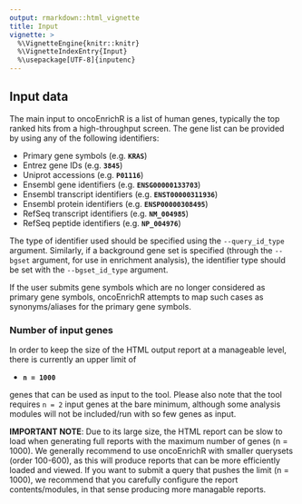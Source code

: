 ```yaml
---
output: rmarkdown::html_vignette
title: Input
vignette: >
  %\VignetteEngine{knitr::knitr}
  %\VignetteIndexEntry{Input}
  %\usepackage[UTF-8]{inputenc}
---
```


## Input data

The main input to oncoEnrichR is a list of human genes, typically the top ranked hits from a high-throughput screen. The gene list can be provided by using any of the following identifiers:

 - Primary gene symbols (e.g. **`KRAS`**)
 - Entrez gene IDs (e.g. **`3845`**)
 - Uniprot accessions (e.g. **`P01116`**)
 - Ensembl gene identifiers (e.g. **`ENSG00000133703`**)
 - Ensembl transcript identifiers (e.g. **`ENST00000311936`**)
 - Ensembl protein identifiers (e.g. **`ENSP00000308495`**)
 - RefSeq transcript identifiers (e.g. **`NM_004985`**)
 - RefSeq peptide identifiers (e.g. **`NP_004976`**)
 
The type of identifier used should be specified using the `--query_id_type` argument. Similarly,
if a background gene set is specified (through the `--bgset` argument, for use in enrichment analysis), the identifier type should be set with the `--bgset_id_type` argument.

If the user submits gene symbols which are no longer considered as primary gene symbols, oncoEnrichR
attempts to map such cases as synonyms/aliases for the primary gene symbols.

### Number of input genes

In order to keep the size of the HTML output report at a manageable level, there is currently an upper limit of

  * **`n = 1000`** 

genes that can be used as input to the tool. Please also note that the tool requires `n = 2` input genes at the bare minimum, although some analysis modules will not be included/run with so few genes as input. 

**IMPORTANT NOTE**: Due to its large size, the HTML report can be slow to load when generating full reports with the maximum number of genes (n = 1000). We generally recommend to use oncoEnrichR with smaller querysets (order 100-600), as this will produce reports that can be more efficiently loaded and viewed. If you want to submit a query that pushes the limit (n = 1000), we recommend that you carefully configure the report contents/modules, in that sense producing more managable reports.


